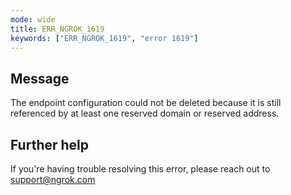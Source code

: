 ```yaml
---
mode: wide
title: ERR_NGROK_1619
keywords: ["ERR_NGROK_1619", "error 1619"]
---
```


## Message

The endpoint configuration could not be deleted because it is still referenced by at least one reserved domain or reserved address.

## Further help

If you're having trouble resolving this error, please reach out to [support@ngrok.com](mailto:support@ngrok.com?subject=Help%20with%20ERR_NGROK_1619)
